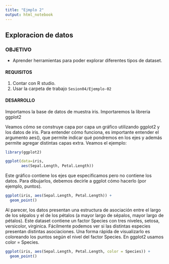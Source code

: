 ```yaml
---
title: "Ejmplo 2"
output: html_notebook
---
```

## Exploracion de datos

### OBJETIVO
- Aprender herramientas para poder explorar diferentes tipos de dataset.

#### REQUISITOS
1. Contar con R studio.
1. Usar la carpeta de trabajo `Sesion04/Ejemplo-02`

#### DESARROLLO

Importamos la base de datos de muestra iris.
Importaremos la libreria ggplot2

Veamos cómo se construye capa por capa un gráfico utilizando ggplot2 y los datos de iris. Para entender cómo funciona, es importante entender el argumento aes(), que permite indicar qué pondremos en los ejes y además permite agregar distintas capas extra. Veamos el ejemplo:

```r
library(ggplot2)

ggplot(data=iris,
       aes(Sepal.Length, Petal.Length))
```
Este gráfico contiene los ejes que especificamos pero no contiene los datos. Para dibujarlos, debemos decirle a ggplot cómo hacerlo (por ejemplo, puntos). 

```r
ggplot(iris, aes(Sepal.Length, Petal.Length)) +
  geom_point()
```

Al parecer, los datos presentan una estructura de asociación entre el largo de los sépalos y el de los pétalos (a mayor largo de sépalos, mayor largo de pétalos). Este dataset contiene un factor Species con tres niveles, setosa, versicolor, virginica. Fácilmente podemos ver si las distintas especies presentan distintas asociaciones. Una forma rápida de visualizarlo es coloreando los puntos según el nivel del factor Species. En ggplot2 usamos color = Species.

```r
ggplot(iris, aes(Sepal.Length, Petal.Length, color = Species)) +
  geom_point()
```

